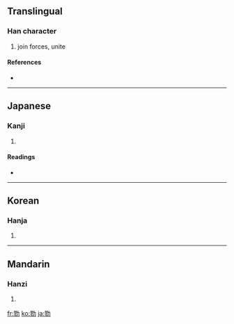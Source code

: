 ==Translingual==

===Han character===
{{Han char|rn=19|rad=力|as=11|sn=13|four=|canj=尸竹大尸 (SHKS)}}

# join forces, unite

====References====
* {{Han ref|kx=0148.420|dkj=02418|dj=0336.070|hdz=10379.120|uh=52E0|ud=21216}}

----

==Japanese==

===Kanji===
{{ja-kanji|grade=|rs=力11}}

# {{defn|Japanese}}

====Readings====
* {{ja-readings|on=[[りく]] (riku)|kun=[[あわせる]] (awaseru)}}

----

==Korean==

===Hanja===
{{ko-hanja|hangeul=륙|rv=ryuk|mr=ryuk}}

# {{defn|Korean}}

----

==Mandarin==

===Hanzi===
{{cmn-hanzi|pin=[[lù]] ([[lu4]])|wg=lu<sup>4</sup>}}

# {{defn|Mandarin}}

[[fr:勠]]
[[ko:勠]]
[[ja:勠]]